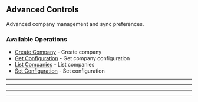 
## Advanced Controls
Advanced company management and sync preferences.

### Available Operations

* [Create Company](/typescript/advanced_controls/create_company) - Create company
* [Get Configuration](/typescript/advanced_controls/get_configuration) - Get company configuration
* [List Companies](/typescript/advanced_controls/list_companies) - List companies
* [Set Configuration](/typescript/advanced_controls/set_configuration) - Set configuration

---
<CreateCompany />

---
<GetConfiguration />

---
<ListCompanies />

---
<SetConfiguration />
